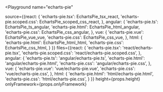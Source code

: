 

<Playground
  name="echarts-pie"
  
  source={{react: {
             'echarts-pie.tsx': EchartsPie_tsx_react,
             'echarts-pie.scoped.css': EchartsPie_scoped_css_react,
           },
           angular: {
             'echarts-pie.ts': EchartsPie_ts_angular,
             'echarts-pie.html': EchartsPie_html_angular,
             'echarts-pie.css': EchartsPie_css_angular,
           },
           vue: {
             'echarts-pie.vue': EchartsPie_vue_vue,
             'echarts-pie.css': EchartsPie_css_vue,
           },
           html: {
             'echarts-pie.html': EchartsPie_html_html,
             'echarts-pie.css': EchartsPie_css_html,
           }
}}
  files={{react: {
            'echarts-pie.tsx': 'react/echarts-pie.tsx',
            'echarts-pie.scoped.css': 'react/echarts-pie.scoped.css',
          },
          angular: {
            'echarts-pie.ts': 'angular/echarts-pie.ts',
            'echarts-pie.html': 'angular/echarts-pie.html',
            'echarts-pie.css': 'angular/echarts-pie.css',
          },
          vue: {
            'echarts-pie.vue': 'vue/echarts-pie.vue',
            'echarts-pie.css': 'vue/echarts-pie.css',
          },
          html: {
            'echarts-pie.html': 'html/echarts-pie.html',
            'echarts-pie.css': 'html/echarts-pie.css',
          }
}}
  height={props.height}
  onlyFramework={props.onlyFramework}
></Playground>
